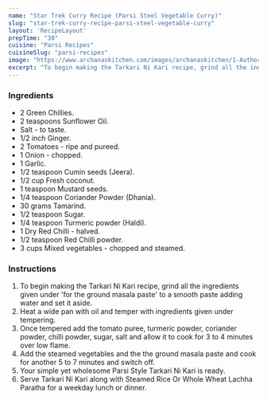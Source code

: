 ---
name: "Star Trek Curry Recipe (Parsi Steel Vegetable Curry)"
slug: "star-trek-curry-recipe-parsi-steel-vegetable-curry"
layout: 'RecipeLayout'
prepTime: "30"
cuisine: "Parsi Recipes"
cuisineSlug: "parsi-recipes"
image: "https://www.archanaskitchen.com/images/archanaskitchen/1-Author/umar/Tarkari_Ni_Kari__Parsi_Style_Vegetable_Curry.jpg"
excerpt: "To begin making the Tarkari Ni Kari recipe, grind all the ingredients given under for the ground masala paste to a smooth paste adding water and set it aside"
---

### Ingredients

- 2 Green Chillies.
- 2 teaspoons Sunflower Oil.
- Salt - to taste.
- 1/2 inch Ginger.
- 2 Tomatoes - ripe and pureed.
- 1 Onion - chopped.
- 1 Garlic.
- 1/2 teaspoon Cumin seeds (Jeera).
- 1/2 cup Fresh coconut.
- 1 teaspoon Mustard seeds.
- 1/4 teaspoon Coriander Powder (Dhania).
- 30 grams Tamarind.
- 1/2 teaspoon Sugar.
- 1/4 teaspoon Turmeric powder (Haldi).
- 1 Dry Red Chilli - halved.
- 1/2 teaspoon Red Chilli powder.
- 3 cups Mixed vegetables - chopped and steamed.

### Instructions

1. To begin making the Tarkari Ni Kari recipe, grind all the ingredients given under 'for the ground masala paste' to a smooth paste adding water and set it aside.
1. Heat a wide pan with oil and temper with ingredients given under tempering.
1. Once tempered add the tomato puree, turmeric powder, coriander powder, chilli powder, sugar, salt and allow it to cook for 3 to 4 minutes over low flame.
1. Add the steamed vegetables and the the ground masala paste and cook for another 5 to 7 minutes and switch off.
1. Your simple yet wholesome Parsi Style Tarkari Ni Kari is ready.
1. Serve Tarkari Ni Kari along with Steamed Rice Or Whole Wheat Lachha Paratha for a weekday lunch or dinner.
